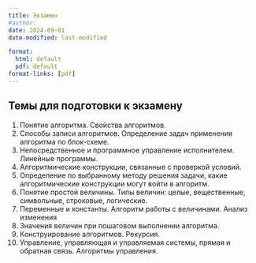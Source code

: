```yaml
---
title: Экзамен
#author:
date: 2024-09-01
date-modified: last-modified

format:
  html: default
  pdf: default
format-links: [pdf]
---
```



## Темы для подготовки к экзамену

1. Понятие алгоритма. Свойства алгоритмов.
2. Способы записи алгоритмов. Определение задач применения алгоритма по блок-схеме.
3. Непосредственное и программное управление исполнителем. Линейные программы.
4. Алгоритмические конструкции, связанные с проверкой условий.
5. Определение по выбранному методу решения задачи, какие алгоритмические конструкции могут войти в алгоритм.
6. Понятие простой величины. Типы величин: целые, вещественные, символьные, строковые, логические.
7. Переменные и константы. Алгоритм работы с величинами. Анализ изменения
8. Значения величин при пошаговом выполнении алгоритма.
9. Конструирование алгоритмов. Рекурсия.
10. Управление, управляющая и управляемая системы, прямая и обратная связь. Алгоритмы управления.
